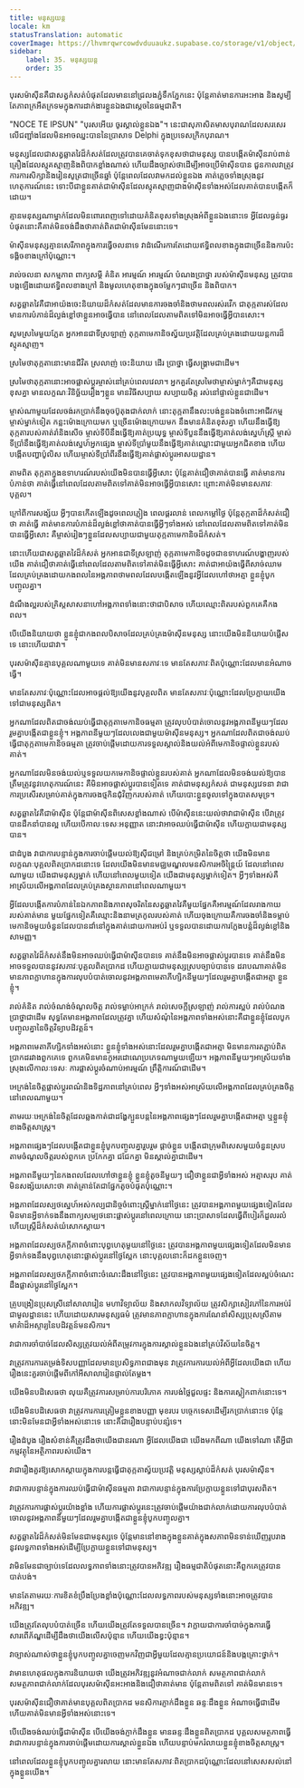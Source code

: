 ```yaml
---
title: មនុស្សយន្ត
locale: km
statusTranslation: automatic
coverImage: https://lhvmrqwrcowdvduuaukz.supabase.co/storage/v1/object/public/strapi-uploads/small_cover-educacion-fundamental.webp-2d51a7828a2b1309555be27f7e2a61a0.webp
sidebar:
    label: 35. មនុស្សយន្ត
    order: 35
---
```

បុរស​ម៉ាស៊ីន​គឺជា​សត្វ​កំសត់​បំផុត​ដែល​មាន​នៅ​ជ្រលង​ភ្នំ​ទឹកភ្នែក​នេះ ប៉ុន្តែ​គាត់​មាន​ការ​អះអាង និង​សូម្បី​តែ​ភាព​ក្រអឺតក្រទម​ក្នុង​ការ​ដាក់​ងារ​ខ្លួន​ឯង​ជា​ស្តេច​នៃ​ធម្មជាតិ។

"NOCE TE IPSUN" "បុរស​អើយ ចូរ​ស្គាល់​ខ្លួនឯង"។ នេះ​ជា​សុភាសិត​មាស​បុរាណ​ដែល​សរសេរ​លើ​ជញ្ជាំង​ដែល​មិន​អាច​ឈ្នះ​បាន​នៃ​ប្រាសាទ Delphi ក្នុង​ប្រទេស​ក្រិក​បុរាណ។

មនុស្ស​ដែល​ជា​សត្វ​ឆ្លាតវៃ​ដ៏​កំសត់​ដែល​ត្រូវ​បាន​គេ​ចាត់​ទុក​ខុស​ថា​ជា​មនុស្ស បាន​បង្កើត​ម៉ាស៊ីន​រាប់​ពាន់​គ្រឿង​ដែល​ស្មុគស្មាញ​និង​ពិបាក​ខ្លាំង​ណាស់ ហើយ​ដឹង​ច្បាស់​ថា​ដើម្បី​អាច​ប្រើ​ម៉ាស៊ីន​បាន ជួនកាល​វា​ត្រូវ​ការ​ការ​សិក្សា​និង​រៀន​សូត្រ​ជា​ច្រើន​ឆ្នាំ ប៉ុន្តែ​ពេល​ដែល​វា​មក​ដល់​ខ្លួន​ឯង គាត់​ភ្លេច​ទាំង​ស្រុង​នូវ​ហេតុការណ៍​នេះ ទោះ​បី​ជា​ខ្លួន​គាត់​ជា​ម៉ាស៊ីន​ដែល​ស្មុគស្មាញ​ជាង​ម៉ាស៊ីន​ទាំង​អស់​ដែល​គាត់​បាន​បង្កើត​ក៏​ដោយ។

គ្មាន​មនុស្ស​ណា​ម្នាក់​ដែល​មិន​ពោរពេញ​ទៅ​ដោយ​គំនិត​ខុស​ទាំង​ស្រុង​អំពី​ខ្លួន​ឯង​នោះ​ទេ អ្វី​ដែល​ធ្ងន់ធ្ងរ​បំផុត​នោះ​គឺ​គាត់​មិន​ចង់​ដឹង​ថា​គាត់​ពិត​ជា​ម៉ាស៊ីន​មែន​នោះ​ទេ។

ម៉ាស៊ីន​មនុស្ស​គ្មាន​សេរីភាព​ក្នុង​ការ​ធ្វើ​ចលនា​ទេ វា​ដំណើរការ​តែ​ដោយ​ឥទ្ធិពល​ខាង​ក្នុង​ជា​ច្រើន​និង​ការ​ប៉ះ​ទង្គិច​ខាង​ក្រៅ​ប៉ុណ្ណោះ។

រាល់​ចលនា សកម្មភាព ពាក្យសម្ដី គំនិត អារម្មណ៍ អារម្មណ៍ បំណងប្រាថ្នា របស់​ម៉ាស៊ីន​មនុស្ស ត្រូវ​បាន​បង្កឡើង​ដោយ​ឥទ្ធិពល​ខាង​ក្រៅ និង​មូលហេតុ​ខាង​ក្នុង​ចម្លែក​ៗ​ជា​ច្រើន និង​ពិបាក។

សត្វ​ឆ្លាតវៃ​គឺ​ជា​អាយ៉ង​ចេះ​និយាយ​ដ៏​កំសត់​ដែល​មាន​ការ​ចងចាំ​និង​ថាមពល​រស់រវើក ជា​តុក្កតា​រស់​ដែល​មាន​ការ​បំភាន់​ដ៏​ល្ងង់ខ្លៅ​ថា​ខ្លួន​អាច​ធ្វើ​បាន នៅ​ពេល​ដែល​តាម​ពិត​ទៅ​មិន​អាច​ធ្វើ​អ្វី​បាន​សោះ។

សូម​ស្រមៃ​មួយ​ភ្លែត អ្នក​អាន​ជា​ទី​ស្រឡាញ់ តុក្កតា​មេកានិច​ស្វ័យប្រវត្តិ​ដែល​គ្រប់គ្រង​ដោយ​យន្តការ​ដ៏​ស្មុគស្មាញ។

ស្រមៃ​ថា​តុក្កតា​នោះ​មាន​ជីវិត ស្រលាញ់ ចេះ​និយាយ ដើរ ប្រាថ្នា ធ្វើ​សង្គ្រាម​ជាដើម។

ស្រមៃ​ថា​តុក្កតា​នោះ​អាច​ផ្លាស់ប្តូរ​ម្ចាស់​នៅ​គ្រប់​ពេល​វេលា។ អ្នក​គួរ​តែ​ស្រមៃ​ថា​ម្ចាស់​ម្នាក់ៗ​គឺ​ជា​មនុស្ស​ខុស​គ្នា មាន​លក្ខណៈ​វិនិច្ឆ័យ​រៀងៗ​ខ្លួន មាន​វិធី​សប្បាយ សប្បាយ​ចិត្ត រស់នៅ​ផ្ទាល់​ខ្លួន​ជាដើម។

ម្ចាស់​ណាមួយ​ដែល​ចង់​រក​ប្រាក់​នឹង​ចុច​ប៊ូតុង​ជាក់លាក់ នោះ​តុក្កតា​នឹង​លះបង់​ខ្លួន​ឯង​ចំពោះ​អាជីវកម្ម ម្ចាស់​ម្នាក់​ទៀត កន្លះ​ម៉ោង​ក្រោយ​មក ឬ​ច្រើន​ម៉ោង​ក្រោយ​មក នឹង​មាន​គំនិត​ខុស​គ្នា ហើយ​នឹង​ធ្វើ​ឱ្យ​តុក្កតា​របស់​គាត់​រាំ​និង​សើច ម្ចាស់​ទី​បី​នឹង​ធ្វើ​ឱ្យ​គាត់​ប្រយុទ្ធ ម្ចាស់​ទី​បួន​នឹង​ធ្វើ​ឱ្យ​គាត់​លង់​ស្នេហ៍​ស្ត្រី ម្ចាស់​ទី​ប្រាំ​នឹង​ធ្វើ​ឱ្យ​គាត់​លង់​ស្នេហ៍​អ្នក​ផ្សេង ម្ចាស់​ទី​ប្រាំមួយ​នឹង​ធ្វើ​ឱ្យ​គាត់​ឈ្លោះ​ជាមួយ​អ្នក​ជិត​ខាង ហើយ​បង្កើត​បញ្ហា​ប៉ូលិស ហើយ​ម្ចាស់​ទី​ប្រាំពីរ​នឹង​ធ្វើ​ឱ្យ​គាត់​ផ្លាស់ប្តូរ​អាសយដ្ឋាន។

តាម​ពិត តុក្កតា​ក្នុង​ឧទាហរណ៍​របស់​យើង​មិន​បាន​ធ្វើ​អ្វី​សោះ ប៉ុន្តែ​គាត់​ជឿ​ថា​គាត់​បាន​ធ្វើ គាត់​មាន​ការ​បំភាន់​ថា គាត់​ធ្វើ​នៅ​ពេល​ដែល​តាម​ពិត​ទៅ​គាត់​មិន​អាច​ធ្វើ​អ្វី​បាន​សោះ ព្រោះ​គាត់​មិន​មាន​សភាវៈ​បុគ្គល។

ក្រៅពី​ការ​សង្ស័យ អ្វីៗ​បាន​កើត​ឡើង​ដូច​ពេល​ភ្លៀង ពេល​ផ្គរលាន់ ពេល​កម្ដៅ​ថ្ងៃ ប៉ុន្តែ​តុក្កតា​ដ៏​កំសត់​ជឿ​ថា គាត់​ធ្វើ គាត់​មាន​ការ​បំភាន់​ដ៏​ល្ងង់ខ្លៅ​ថា​គាត់​បាន​ធ្វើ​អ្វីៗ​ទាំង​អស់ នៅ​ពេល​ដែល​តាម​ពិត​ទៅ​គាត់​មិន​បាន​ធ្វើ​អ្វី​សោះ គឺ​ម្ចាស់​រៀងៗ​ខ្លួន​ដែល​សប្បាយ​ជាមួយ​តុក្កតា​មេកានិច​ដ៏​កំសត់។

នោះ​ហើយ​ជា​សត្វ​ឆ្លាតវៃ​ដ៏​កំសត់ អ្នក​អាន​ជា​ទី​ស្រឡាញ់ តុក្កតា​មេកានិច​ដូច​ជា​ឧទាហរណ៍​បង្ហាញ​របស់​យើង គាត់​ជឿ​ថា​គាត់​ធ្វើ​នៅ​ពេល​ដែល​តាម​ពិត​ទៅ​គាត់​មិន​ធ្វើ​អ្វី​សោះ គាត់​ជា​អាយ៉ង​ធ្វើ​ពី​សាច់​ឈាម​ដែល​គ្រប់គ្រង​ដោយ​កង​ពល​នៃ​អង្គភាព​ថាមពល​ដែល​បង្កើត​ឡើង​នូវ​អ្វី​ដែល​ហៅ​ថា​អត្មា ខ្លួន​ខ្ញុំ​បូក​បញ្ចូល​គ្នា។

ដំណឹង​ល្អ​របស់​គ្រិស្ត​សាសនា​ហៅ​អង្គភាព​ទាំង​នោះ​ថា​ជា​បិសាច ហើយ​ឈ្មោះ​ពិត​របស់​ពួក​គេ​គឺ​កង​ពល។

បើ​យើង​និយាយ​ថា ខ្លួន​ខ្ញុំ​ជា​កង​ពល​បិសាច​ដែល​គ្រប់គ្រង​ម៉ាស៊ីន​មនុស្ស នោះ​យើង​មិន​និយាយ​បំផ្លើស​ទេ នោះ​ហើយ​ជា​វា។

បុរស​ម៉ាស៊ីន​គ្មាន​បុគ្គល​ណា​មួយ​ទេ គាត់​មិន​មាន​សភាវៈ​ទេ មាន​តែ​សភាវៈ​ពិត​ប៉ុណ្ណោះ​ដែល​មាន​អំណាច​ធ្វើ។

មាន​តែ​សភាវៈ​ប៉ុណ្ណោះ​ដែល​អាច​ផ្ដល់​ឱ្យ​យើង​នូវ​បុគ្គល​ពិត មាន​តែ​សភាវៈ​ប៉ុណ្ណោះ​ដែល​ប្រែ​ក្លាយ​យើង​ទៅ​ជា​មនុស្ស​ពិត។

អ្នក​ណា​ដែល​ពិត​ជា​ចង់​ឈប់​ធ្វើ​ជា​តុក្កតា​មេកានិច​ធម្មតា ត្រូវ​លុប​បំបាត់​ចោល​នូវ​អង្គភាព​នីមួយៗ​ដែល​រួម​គ្នា​បង្កើត​ជា​ខ្លួន​ខ្ញុំ។ អង្គភាព​នីមួយៗ​ដែល​លេង​ជាមួយ​ម៉ាស៊ីន​មនុស្ស។ អ្នក​ណា​ដែល​ពិត​ជា​ចង់​ឈប់​ធ្វើ​ជា​តុក្កតា​មេកានិច​ធម្មតា ត្រូវ​ចាប់​ផ្ដើម​ដោយ​ការ​ទទួល​ស្គាល់​និង​យល់​អំពី​មេកានិច​ផ្ទាល់​ខ្លួន​របស់​គាត់។

អ្នក​ណា​ដែល​មិន​ចង់​យល់​ឬ​ទទួល​យក​មេកានិច​ផ្ទាល់​ខ្លួន​របស់​គាត់ អ្នក​ណា​ដែល​មិន​ចង់​យល់​ឱ្យ​បាន​ត្រឹម​ត្រូវ​នូវ​ហេតុការណ៍​នេះ គឺ​មិន​អាច​ផ្លាស់ប្ដូរ​បាន​ទៀត​ទេ គាត់​ជា​មនុស្ស​កំសត់ ជា​មនុស្ស​វេទនា វា​ជា​ការ​ប្រសើរ​សម្រាប់​គាត់​ក្នុង​ការ​ចង​ថ្ម​កិន​ជុំវិញ​ក​របស់​គាត់ ហើយ​បោះ​ខ្លួន​ចូល​ទៅ​ក្នុង​បាត​សមុទ្រ។

សត្វ​ឆ្លាតវៃ​គឺ​ជា​ម៉ាស៊ីន ប៉ុន្តែ​ជា​ម៉ាស៊ីន​ពិសេស​ខ្លាំង​ណាស់ បើ​ម៉ាស៊ីន​នេះ​យល់​ថា​វា​ជា​ម៉ាស៊ីន បើ​វា​ត្រូវ​បាន​ដឹកនាំ​បាន​ល្អ ហើយ​បើ​កាលៈទេសៈ​អនុញ្ញាត នោះ​វា​អាច​ឈប់​ធ្វើ​ជា​ម៉ាស៊ីន ហើយ​ក្លាយ​ជា​មនុស្ស​បាន។

ជាដំបូង វាជាការបន្ទាន់ក្នុងការចាប់ផ្តើមយល់ឱ្យស៊ីជម្រៅ និងគ្រប់កម្រិតនៃចិត្តថា យើងមិនមានលក្ខណៈបុគ្គលពិតប្រាកដនោះទេ ដែលយើងមិនមានមជ្ឈមណ្ឌលមនសិការអចិន្ត្រៃយ៍ ដែលនៅពេលណាមួយ យើងជាមនុស្សម្នាក់ ហើយនៅពេលមួយទៀត យើងជាមនុស្សម្នាក់ទៀត។ អ្វីៗទាំងអស់គឺអាស្រ័យលើអង្គភាពដែលគ្រប់គ្រងស្ថានភាពនៅពេលណាមួយ។

អ្វី​ដែល​បង្កើត​ការ​បំភាន់​នៃ​ឯកភាព​និង​ភាព​សុចរិត​នៃ​សត្វ​ឆ្លាតវៃ​គឺ​មួយ​ផ្នែក​គឺ​អារម្មណ៍​ដែល​រាងកាយ​របស់​គាត់​មាន មួយ​ផ្នែក​ទៀត​គឺ​ឈ្មោះ​និង​នាម​ត្រកូល​របស់​គាត់ ហើយ​ចុង​ក្រោយ​គឺ​ការ​ចងចាំ​និង​ទម្លាប់​មេកានិច​មួយ​ចំនួន​ដែល​បាន​ដាំ​នៅ​ក្នុង​គាត់​ដោយ​ការ​អប់រំ ឬ​ទទួល​បាន​ដោយ​ការ​ក្លែង​បន្លំ​ដ៏​ល្ងង់ខ្លៅ​និង​សាមញ្ញ។

សត្វ​ឆ្លាតវៃ​ដ៏​កំសត់​នឹង​មិន​អាច​ឈប់​ធ្វើ​ជា​ម៉ាស៊ីន​បាន​ទេ គាត់​នឹង​មិន​អាច​ផ្លាស់ប្ដូរ​បាន​ទេ គាត់​នឹង​មិន​អាច​ទទួល​បាន​នូវ​សភាវៈ​បុគ្គល​ពិត​ប្រាកដ ហើយ​ក្លាយ​ជា​មនុស្ស​ស្រប​ច្បាប់​បាន​ទេ ដរាប​ណា​គាត់​មិន​មាន​ភាព​ក្លាហាន​ក្នុង​ការ​លុប​បំបាត់​ចោល​នូវ​អង្គភាព​មេតា​ភីហ្សិក​នីមួយៗ​ដែល​រួម​គ្នា​បង្កើត​ជា​អត្មា ខ្លួន​ខ្ញុំ។

រាល់​គំនិត រាល់​ចំណង់ចំណូលចិត្ត រាល់​ទម្លាប់​អាក្រក់ រាល់​សេចក្ដី​ស្រឡាញ់ រាល់​ការ​ស្អប់ រាល់​បំណង​ប្រាថ្នា​ជាដើម សុទ្ធតែ​មាន​អង្គភាព​ដែល​ត្រូវ​គ្នា ហើយ​សំណុំ​នៃ​អង្គភាព​ទាំង​អស់​នោះ​គឺ​ជា​ខ្លួន​ខ្ញុំ​ដែល​បូក​បញ្ចូល​គ្នា​នៃ​ចិត្តវិទ្យា​បដិវត្តន៍។

អង្គភាព​មេតា​ភីហ្សិក​ទាំង​អស់​នោះ ខ្លួន​ខ្ញុំ​ទាំង​អស់​នោះ​ដែល​រួម​គ្នា​បង្កើត​ជា​អត្មា មិន​មាន​ការ​តភ្ជាប់​ពិត​ប្រាកដ​រវាង​ពួក​គេ​ទេ ពួក​គេ​មិន​មាន​កូអរដោណេ​ប្រភេទ​ណា​មួយ​ឡើយ។ អង្គភាព​នីមួយៗ​អាស្រ័យ​ទាំង​ស្រុង​លើ​កាលៈទេសៈ ការ​ផ្លាស់ប្ដូរ​ចំណាប់​អារម្មណ៍ ព្រឹត្តិការណ៍​ជាដើម។

អេក្រង់​នៃ​ចិត្ត​ផ្លាស់ប្ដូរ​ពណ៌​និង​ទិដ្ឋភាព​នៅ​គ្រប់​ពេល អ្វីៗ​ទាំង​អស់​អាស្រ័យ​លើ​អង្គភាព​ដែល​គ្រប់គ្រង​ចិត្ត​នៅ​ពេល​ណា​មួយ។

តាម​រយៈ​អេក្រង់​នៃ​ចិត្ត​ដែល​ឆ្លង​កាត់​ជា​ដង្ហែ​ក្បួន​បន្ត​នៃ​អង្គភាព​ផ្សេងៗ​ដែល​រួម​គ្នា​បង្កើត​ជា​អត្មា ឬ​ខ្លួន​ខ្ញុំ​ខាង​ចិត្តសាស្ត្រ។

អង្គភាព​ផ្សេងៗ​ដែល​បង្កើត​ជា​ខ្លួន​ខ្ញុំ​បូក​បញ្ចូល​គ្នា​រួបរួម ផ្ដាច់​ខ្លួន បង្កើត​ជា​ក្រុម​ពិសេស​មួយ​ចំនួន​ស្រប​តាម​ចំណូល​ចិត្ត​របស់​ពួក​គេ ប្រកែក​គ្នា ជជែក​គ្នា មិន​ស្គាល់​គ្នា​ជាដើម។

អង្គភាព​នីមួយៗ​នៃ​កង​ពល​ដែល​ហៅ​ថា​ខ្លួន​ខ្ញុំ ខ្លួន​ខ្ញុំ​តូច​នីមួយៗ ជឿ​ថា​ខ្លួន​ជា​អ្វី​ទាំង​អស់ អត្មា​សរុប គាត់​មិន​សង្ស័យ​សោះ​ថា គាត់​គ្រាន់​តែ​ជា​ផ្នែក​តូច​បំផុត​ប៉ុណ្ណោះ។

អង្គភាព​ដែល​ស្បថ​ស្នេហ៍​អស់កល្ប​ជានិច្ច​ចំពោះ​ស្ត្រី​ម្នាក់​នៅ​ថ្ងៃ​នេះ ត្រូវ​បាន​អង្គភាព​មួយ​ផ្សេង​ទៀត​ដែល​មិន​មាន​អ្វី​ទាក់ទង​នឹង​ពាក្យ​សម្បថ​នោះ​ផ្លាស់ប្ដូរ​នៅ​ពេល​ក្រោយ នោះ​ប្រាសាទ​ដែល​ធ្វើ​ពី​បៀរ​ក៏​ដួល​រលំ ហើយ​ស្ត្រី​ដ៏​កំសត់​យំ​សោក​ស្ដាយ។

អង្គភាព​ដែល​ស្បថ​ភក្ដីភាព​ចំពោះ​បុព្វហេតុ​មួយ​នៅ​ថ្ងៃ​នេះ ត្រូវ​បាន​អង្គភាព​មួយ​ផ្សេង​ទៀត​ដែល​មិន​មាន​អ្វី​ទាក់ទង​នឹង​បុព្វហេតុ​នោះ​ផ្លាស់ប្ដូរ​នៅ​ថ្ងៃ​ស្អែក នោះ​បុគ្គល​នោះ​ក៏​ដក​ខ្លួន​ចេញ។

អង្គភាព​ដែល​ស្បថ​ភក្ដីភាព​ចំពោះ​ចំណេះដឹង​នៅ​ថ្ងៃ​នេះ ត្រូវ​បាន​អង្គភាព​មួយ​ផ្សេង​ទៀត​ដែល​ស្អប់​ចំណេះដឹង​ផ្លាស់ប្ដូរ​នៅ​ថ្ងៃ​ស្អែក។

គ្រូ​បង្រៀន​ប្រុស​ស្រី​នៅ​សាលា​រៀន មហាវិទ្យាល័យ និង​សាកលវិទ្យាល័យ ត្រូវ​សិក្សា​សៀវភៅ​នៃ​ការ​អប់រំ​ជា​មូលដ្ឋាន​នេះ ហើយ​ដោយ​សារ​មនុស្ស​ធម៌ ត្រូវ​មាន​ភាព​ក្លាហាន​ក្នុង​ការ​ណែនាំ​សិស្ស​ប្រុស​ស្រី​តាម​មាគ៌ា​ដ៏​អស្ចារ្យ​នៃ​បដិវត្តន៍​មនសិការ។

វា​ជា​ការ​ចាំបាច់​ដែល​សិស្ស​ត្រូវ​យល់​អំពី​តម្រូវការ​ក្នុង​ការ​ស្គាល់​ខ្លួន​ឯង​នៅ​គ្រប់​វិស័យ​នៃ​ចិត្ត។

វា​ត្រូវ​ការ​ការ​តម្រង់​ទិស​បញ្ញា​ដែល​មាន​ប្រសិទ្ធភាព​ជាង​មុន វា​ត្រូវ​ការ​ការ​យល់​អំពី​អ្វី​ដែល​យើង​ជា ហើយ​រឿង​នេះ​គួរ​ចាប់​ផ្ដើម​ពី​កៅអី​សាលា​រៀន​ផ្ទាល់​តែ​ម្ដង។

យើង​មិន​បដិសេធ​ថា លុយ​គឺ​ត្រូវ​ការ​សម្រាប់​ការ​បរិភោគ ការ​បង់​ថ្លៃ​ជួល​ផ្ទះ និង​ការ​ស្លៀក​ពាក់​នោះ​ទេ។

យើង​មិន​បដិសេធ​ថា វា​ត្រូវ​ការ​ការ​ត្រៀម​ខ្លួន​ខាង​បញ្ញា មុខរបរ បច្ចេកទេស​ដើម្បី​រក​ប្រាក់​នោះ​ទេ ប៉ុន្តែ​នោះ​មិន​មែន​ជា​អ្វី​ទាំង​អស់​នោះ​ទេ នោះ​គឺ​ជា​រឿង​បន្ទាប់​បន្សំ​ទេ។

រឿង​ដំបូង រឿង​សំខាន់​គឺ​ត្រូវ​ដឹង​ថា​យើង​ជា​នរណា អ្វី​ដែល​យើង​ជា យើង​មក​ពី​ណា យើង​ទៅ​ណា តើ​អ្វី​ជា​កម្មវត្ថុ​នៃ​អត្ថិភាព​របស់​យើង។

វា​ជា​រឿង​គួរ​ឱ្យ​សោកស្ដាយ​ក្នុង​ការ​បន្ត​ធ្វើ​ជា​តុក្កតា​ស្វ័យប្រវត្តិ មនុស្ស​ស្លាប់​ដ៏​កំសត់ បុរស​ម៉ាស៊ីន។

វា​ជា​ការ​បន្ទាន់​ក្នុង​ការ​ឈប់​ធ្វើ​ជា​ម៉ាស៊ីន​ធម្មតា វា​ជា​ការ​បន្ទាន់​ក្នុង​ការ​ប្រែ​ក្លាយ​ខ្លួន​ទៅ​ជា​បុរស​ពិត។

វា​ត្រូវ​ការ​ការ​ផ្លាស់ប្ដូរ​យ៉ាង​ខ្លាំង ហើយ​ការ​ផ្លាស់ប្ដូរ​នេះ​ត្រូវ​ចាប់​ផ្ដើម​យ៉ាង​ជាក់លាក់​ដោយ​ការ​លុប​បំបាត់​ចោល​នូវ​អង្គភាព​នីមួយៗ​ដែល​រួម​គ្នា​បង្កើត​ជា​ខ្លួន​ខ្ញុំ​បូក​បញ្ចូល​គ្នា។

សត្វ​ឆ្លាតវៃ​ដ៏​កំសត់​មិន​មែន​ជា​មនុស្ស​ទេ ប៉ុន្តែ​មាន​នៅ​ខាង​ក្នុង​ខ្លួន​គាត់​ក្នុង​សភាព​មិន​ទាន់​ឃើញ​រូបរាង នូវ​លទ្ធភាព​ទាំង​អស់​ដើម្បី​ប្រែ​ក្លាយ​ខ្លួន​ទៅ​ជា​មនុស្ស។

វា​មិន​មែន​ជា​ច្បាប់​ទេ​ដែល​លទ្ធភាព​ទាំង​នោះ​ត្រូវ​បាន​អភិវឌ្ឍ រឿង​ធម្មជាតិ​បំផុត​នោះ​គឺ​ពួក​គេ​ត្រូវ​បាន​បាត់បង់។

មាន​តែ​តាម​រយៈ​ការ​ខិតខំ​ប្រឹងប្រែង​ខ្លាំង​ប៉ុណ្ណោះ​ដែល​លទ្ធភាព​របស់​មនុស្ស​ទាំង​នោះ​អាច​ត្រូវ​បាន​អភិវឌ្ឍ។

យើង​ត្រូវ​តែ​លុប​បំបាត់​ច្រើន ហើយ​យើង​ត្រូវ​តែ​ទទួល​បាន​ច្រើន។ វា​ក្លាយ​ជា​ការ​ចាំបាច់​ក្នុង​ការ​ធ្វើ​សារពើភ័ណ្ឌ​ដើម្បី​ដឹង​ថា​យើង​លើស​ប៉ុន្មាន ហើយ​យើង​ខ្វះ​ប៉ុន្មាន។

វា​ច្បាស់​ណាស់​ថា​ខ្លួន​ខ្ញុំ​បូក​បញ្ចូល​គ្នា​ចេញ​មក​វិញ​ជា​អ្វី​មួយ​ដែល​គ្មាន​ប្រយោជន៍​និង​បង្ក​គ្រោះថ្នាក់។

វា​មាន​ហេតុផល​ក្នុង​ការ​និយាយ​ថា យើង​ត្រូវ​អភិវឌ្ឍ​នូវ​អំណាច​ជាក់លាក់ សមត្ថភាព​ជាក់លាក់ សមត្ថភាព​ជាក់លាក់​ដែល​បុរស​ម៉ាស៊ីន​អះអាង​និង​ជឿ​ថា​គាត់​មាន ប៉ុន្តែ​តាម​ពិត​ទៅ គាត់​មិន​មាន​ទេ។

បុរស​ម៉ាស៊ីន​ជឿ​ថា​គាត់​មាន​បុគ្គល​ពិតប្រាកដ មនសិការ​ភ្ញាក់​ដឹង​ខ្លួន ឆន្ទៈ​ដឹង​ខ្លួន អំណាច​ធ្វើ​ជាដើម ហើយ​គាត់​មិន​មាន​អ្វី​ទាំង​អស់​នោះ​ទេ។

បើ​យើង​ចង់​ឈប់​ធ្វើ​ជា​ម៉ាស៊ីន បើ​យើង​ចង់​ភ្ញាក់​ដឹង​ខ្លួន មាន​ឆន្ទៈ​ដឹង​ខ្លួន​ពិតប្រាកដ បុគ្គល​សមត្ថភាព​ធ្វើ វា​ជា​ការ​បន្ទាន់​ក្នុង​ការ​ចាប់​ផ្ដើម​ដោយ​ការ​ស្គាល់​ខ្លួន​ឯង ហើយ​បន្ទាប់​មក​រំលាយ​ខ្លួន​ខ្ញុំ​ខាង​ចិត្តសាស្ត្រ។

នៅ​ពេល​ដែល​ខ្លួន​ខ្ញុំ​បូក​បញ្ចូល​គ្នា​រលាយ នោះ​មាន​តែ​សភាវៈ​ពិត​ប្រាកដ​ប៉ុណ្ណោះ​ដែល​នៅ​សេសសល់​នៅ​ក្នុង​ខ្លួន​យើង។
